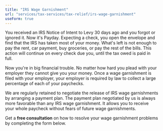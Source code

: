 ```yaml
---
title: "IRS Wage Garnishment"
url: "services/tax-services/tax-relief/irs-wage-garnishment"
useForm: true
---
```


You received an IRS Notice of Intent to Levy 30 days ago and you forgot or ignored it. Now it's Payday. Expecting a check, you open the envelope and find that the IRS has taken most of your money. What's left is not enough to pay the rent, car payment, buy groceries, or pay the rest of the bills. This action will continue on every check due you, until the tax owed is paid in full.

Now you're in big financial trouble. No matter how hard you plead with your employer they cannot give you your money. Once a wage garnishment is filed with your employer, your employer is required by law to collect a large percentage of each of your paychecks.

We are regularly retained to negotiate the release of IRS wage garnishments by arranging a payment plan. The payment plan negotiated by us is always more favorable than any IRS wage garnishment. It allows you to receive your whole paycheck without fears of future wage garnishments.

Get a **free consultation** on how to resolve your wage garnishment problems by completing the form below.

